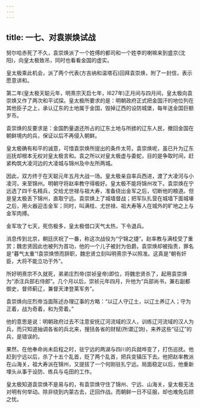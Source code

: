 ```yaml
---
---
---
```

title: 一七、对袁崇焕试战
---



努尔哈赤死了不久，袁崇焕派了一个姓傅的都司和一个姓李的喇嘛来到盛京(沈阳)，向皇太极致吊，同时也看看金国的虚实。

皇太极乘此机会，派了两个代表(方吉纳和温塔石)回拜袁崇焕，附了一封信，表示愿意讲和。

第二年(皇太极天聪元年，明熹宗天启七年，l627年)正月间与四月间，皇太极向袁崇焕又作了两次和平试探。皇太极所要求的是：明朝政府正式把金国汗的地位列在其他臣子之上，承认辽东的土地属于金国，毁掉辽西的设防城堡，每年送金国巨额岁币。

袁崇焕的反要求是：金国酌量退还所占的辽东土地与所掳的辽东人民，撤回金国在朝鲜境内的兵，保证以后不再侵入朝鲜。

皇太极确有和平的诚意，可惜袁崇焕所提出的条件太苛。袁崇焕呢，虽已升为辽东巡抚却根本无权对皇太极言和。袁之所以对皇太极虚与委蛇，目的是争取时间，赶紧构筑大凌河边的大凌城与锦州及中左所两城。

因此，双方终于在天聪元年五月大战一场。皇太极亲自率兵西进，渡了大凌河与小凌河，来至锦州。明朝守将赵率教守得极好。皇太极不能将锦州攻下。袁崇焕在宁远选了四千名精兵，交给尤世禄与祖大寿，准备绕出金军之后，切断他的粮道。但是皇太极丢下锦州，直取宁远。袁崇焕上了城墙督战；把军队扎营在城墙下面城壕之后，用火器迎击金军；同时，叫满桂、尤世禄、祖大寿等人在城外的旷地之上与金军肉搏。

金军攻了七天，死伤极多，皇太极借口天气太热，下令退兵。

消息传到北京，朝廷庆祝了一番，称这次战役为“宁锦之捷”。赵率教与满桂受了重赏；魏忠贤因此也被列为首功，他的一个儿子被封为伯爵。袁崇焕却被指责，罪名是“暮气太重”!袁崇焕愤而辞职，魏忠贤立刻叫明熹宗予以照准。这真是“朝有奸臣，大将不能立功于外”。

所好明熹宗不久就死，弟弟庄烈帝(崇祯皇帝)即位，将魏忠贤杀了，起用袁崇焕为“添注兵部右侍郎”。几个月以后，崇祯元年四月，升他为“兵部尚书，兼右副都御史，督师蓟辽，兼督天津登莱军务”。

袁崇焕向庄烈帝当面陈述办理辽事的方略：“以辽人守辽土，以辽土养辽人；守为正着，战为奇着，和为旁着。”

他的意思是说：明朝政府过去不注意安抚辽河流域的汉人，训练辽河流域的汉人为兵，而只知道抽调各省的兵北来，搜括各省的财赋(所谓辽饷)，来养这些“征辽”的兵，是错误的。

果然，在他奉命尚未启程之时，驻宁远的两湖与四川的兵就哗变了，打伤巡抚。他赶到宁远以后，杀了十五个乱首，贬了两个乱首，把兵变镇压下去。他把赵率教派在山海关，祖大寿派在锦州，又提拔了一个何刚驻扎宁远。局面稳定以后，他重新埋头从事于设防、练兵与屯田的工作。

皇太极知道袁崇焕不是易与的，有袁崇焕守住了锦州、宁远、山海关，皇太极无法对明有何举动。除非绕到内蒙古去，迂回作战。而朝鲜一日不征服，却也难免后顾之忧。